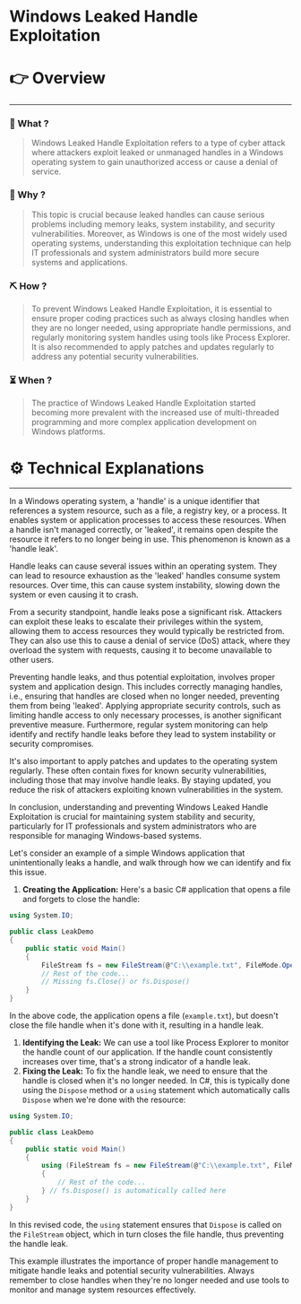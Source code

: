 # Windows Leaked Handle Exploitation


# 👉 Overview

---

### 👀 What ?

> Windows Leaked Handle Exploitation refers to a type of cyber attack where attackers exploit leaked or unmanaged handles in a Windows operating system to gain unauthorized access or cause a denial of service.
> 

### 🧐 Why ?

> This topic is crucial because leaked handles can cause serious problems including memory leaks, system instability, and security vulnerabilities. Moreover, as Windows is one of the most widely used operating systems, understanding this exploitation technique can help IT professionals and system administrators build more secure systems and applications.
> 

### ⛏️ How ?

> To prevent Windows Leaked Handle Exploitation, it is essential to ensure proper coding practices such as always closing handles when they are no longer needed, using appropriate handle permissions, and regularly monitoring system handles using tools like Process Explorer. It is also recommended to apply patches and updates regularly to address any potential security vulnerabilities.
> 

### ⏳ When ?

> The practice of Windows Leaked Handle Exploitation started becoming more prevalent with the increased use of multi-threaded programming and more complex application development on Windows platforms.
> 

# ⚙️ Technical Explanations

---

In a Windows operating system, a 'handle' is a unique identifier that references a system resource, such as a file, a registry key, or a process. It enables system or application processes to access these resources. When a handle isn't managed correctly, or 'leaked', it remains open despite the resource it refers to no longer being in use. This phenomenon is known as a 'handle leak'.

Handle leaks can cause several issues within an operating system. They can lead to resource exhaustion as the 'leaked' handles consume system resources. Over time, this can cause system instability, slowing down the system or even causing it to crash.

From a security standpoint, handle leaks pose a significant risk. Attackers can exploit these leaks to escalate their privileges within the system, allowing them to access resources they would typically be restricted from. They can also use this to cause a denial of service (DoS) attack, where they overload the system with requests, causing it to become unavailable to other users.

Preventing handle leaks, and thus potential exploitation, involves proper system and application design. This includes correctly managing handles, i.e., ensuring that handles are closed when no longer needed, preventing them from being 'leaked'. Applying appropriate security controls, such as limiting handle access to only necessary processes, is another significant preventive measure. Furthermore, regular system monitoring can help identify and rectify handle leaks before they lead to system instability or security compromises.

It's also important to apply patches and updates to the operating system regularly. These often contain fixes for known security vulnerabilities, including those that may involve handle leaks. By staying updated, you reduce the risk of attackers exploiting known vulnerabilities in the system.

In conclusion, understanding and preventing Windows Leaked Handle Exploitation is crucial for maintaining system stability and security, particularly for IT professionals and system administrators who are responsible for managing Windows-based systems.

Let's consider an example of a simple Windows application that unintentionally leaks a handle, and walk through how we can identify and fix this issue.

1. **Creating the Application:** Here's a basic C# application that opens a file and forgets to close the handle:

```csharp
using System.IO;

public class LeakDemo
{
    public static void Main()
    {
        FileStream fs = new FileStream(@"C:\\example.txt", FileMode.OpenOrCreate);
        // Rest of the code...
        // Missing fs.Close() or fs.Dispose()
    }
}

```

In the above code, the application opens a file (`example.txt`), but doesn't close the file handle when it's done with it, resulting in a handle leak.

1. **Identifying the Leak:** We can use a tool like Process Explorer to monitor the handle count of our application. If the handle count consistently increases over time, that's a strong indicator of a handle leak.
2. **Fixing the Leak:** To fix the handle leak, we need to ensure that the handle is closed when it's no longer needed. In C#, this is typically done using the `Dispose` method or a `using` statement which automatically calls `Dispose` when we're done with the resource:

```csharp
using System.IO;

public class LeakDemo
{
    public static void Main()
    {
        using (FileStream fs = new FileStream(@"C:\\example.txt", FileMode.OpenOrCreate))
        {
            // Rest of the code...
        } // fs.Dispose() is automatically called here
    }
}

```

In this revised code, the `using` statement ensures that `Dispose` is called on the `FileStream` object, which in turn closes the file handle, thus preventing the handle leak.

This example illustrates the importance of proper handle management to mitigate handle leaks and potential security vulnerabilities. Always remember to close handles when they're no longer needed and use tools to monitor and manage system resources effectively.
